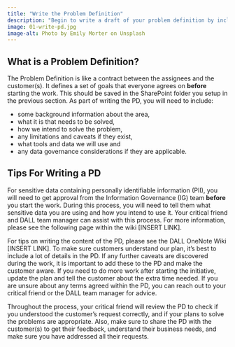 ```yaml
---
title: "Write the Problem Definition"
description: "Begin to write a draft of your problem definition by including a range of information about the problem."
image: 01-write-pd.jpg
image-alt: Photo by Emily Morter on Unsplash
---
```


## What is a Problem Definition?
The Problem Definition is like a contract between the assignees and the customer(s). It defines a set of goals that everyone agrees on **before** starting the work. This should be saved in the SharePoint folder you setup in the previous section. As part of writing the PD, you will need to include:

* some background information about the area,
* what it is that needs to be solved,
* how we intend to solve the problem,
* any limitations and caveats if they exist,
* what tools and data we will use and
* any data governance considerations if they are applicable.

## Tips For Writing a PD
For sensitive data containing personally identifiable information (PII), you will need to get approval from the Information Governance (IG) team **before** you start the work. During this process, you will need to tell them what sensitive data you are using and how you intend to use it. Your critical friend and DALL team manager can assist with this process. For more information, please see the following page within the wiki [INSERT LINK].

For tips on writing the content of the PD, please see the DALL OneNote Wiki [INSERT LINK]. To make sure customers understand our plan, it's best to include a lot of details in the PD. If any further caveats are discovered during the work, it is important to add these to the PD and make the customer aware. If you need to do more work after starting the initiative, update the plan and tell the customer about the extra time needed. If you are unsure about any terms agreed within the PD, you can reach out to your critical friend or the DALL team manager for advice.

Throughout the process, your critical friend will review the PD to check if you understood the customer's request correctly, and if your plans to solve the problems are appropriate. Also, make sure to share the PD with the customer(s) to get their feedback, understand their business needs, and make sure you have addressed all their requests.